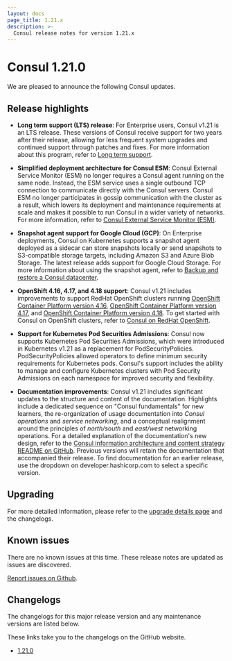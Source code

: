 ```yaml
---
layout: docs
page_title: 1.21.x
description: >-
  Consul release notes for version 1.21.x
---
```


# Consul 1.21.0

We are pleased to announce the following Consul updates.

## Release highlights

- **Long term support (LTS) release**: For Enterprise users, Consul v1.21 is an LTS release. These versions of Consul receive support for two years after their release, allowing for less frequent system upgrades and continued support through patches and fixes. For more information about this program, refer to [Long term support](/consul/docs/upgrade/lts).

- **Simplified deployment architecture for Consul ESM**: Consul External Service Monitor (ESM) no longer requires a Consul agent running on the same node. Instead, the ESM service uses a single outbound TCP connection to communicate directly with the Consul servers. Consul ESM no longer participates in gossip communication with the cluster as a result, which lowers its deployment and maintenance requirements at scale  and makes it possible to run Consul in a wider variety of networks. For more information, refer to [Consul External Service Monitor (ESM)](/consul/docs/register/external/esm).

- **Snapshot agent support for Google Cloud (GCP)**: On Enterprise deployments, Consul on Kubernetes supports a snapshot agent deployed as a sidecar can store snapshots locally or send snapshots to S3-compatible storage targets, including Amazon S3 and Azure Blob Storage. The latest release adds support for Google Cloud Storage. For more information about using the snapshot agent, refer to [Backup and restore a Consul datacenter](/consul/docs/manage/disaster-recovery/backup-restore).

- **OpenShift 4.16, 4.17, and 4.18 support**: Consul v1.21 includes improvements to support RedHat OpenShift clusters running [OpenShift Container Platform version 4.16](https://docs.redhat.com/en/documentation/openshift_container_platform/4.16), [OpenShift Container Platform version 4.17](https://docs.redhat.com/en/documentation/openshift_container_platform/4.17), and [OpenShift Container Platform version 4.18](https://docs.redhat.com/en/documentation/openshift_container_platform/4.18). To get started with Consul on OpenShift clusters, refer to [Consul on RedHat OpenShift](/consul/docs/openshift).

- **Support for Kubernetes Pod Securities Admissions**: Consul now supports Kubernetes Pod Securities Admissions, which were introduced in Kubernetes v1.21 as a replacement for PodSecurityPolicies. PodSecurityPolicies allowed operators to define minimum security requirements for Kubernetes pods. Consul's support includes the ability to manage and configure Kubernetes clusters with Pod Security Admissions on each namespace for improved security and flexibility.

- **Documentation improvements**: Consul v1.21 includes significant updates to the structure and content of the documentation. Highlights include a dedicated sequence on "Consul fundamentals" for new learners, the re-organization of usage documentation into _Consul operations_ and _service networking_, and a conceptual realignment around the principles of _north/south_ and _east/west_ networking operations. For a detailed explanation of the documentation's new design, refer to the [Consul information architecture and content strategy README on GitHub](https://github.com/hashicorp/consul/tree/main/website/content). Previous versions will retain the documentation that accompanied their release. To find documentation for an earlier release, use the dropdown on developer.hashicorp.com to select a specific version.

## Upgrading

For more detailed information, please refer to the [upgrade details page](/consul/docs/upgrade/version-specific) and the changelogs.

## Known issues

There are no known issues at this time. These release notes are updated as issues are discovered.

[Report issues on Github](https://github.com/hashicorp/consul/issues).

## Changelogs

The changelogs for this major release version and any maintenance versions are listed below.

<Note> These links take you to the changelogs on the GitHub website. </Note>

- [1.21.0](https://github.com/hashicorp/consul/releases/tag/v1.21.0)
